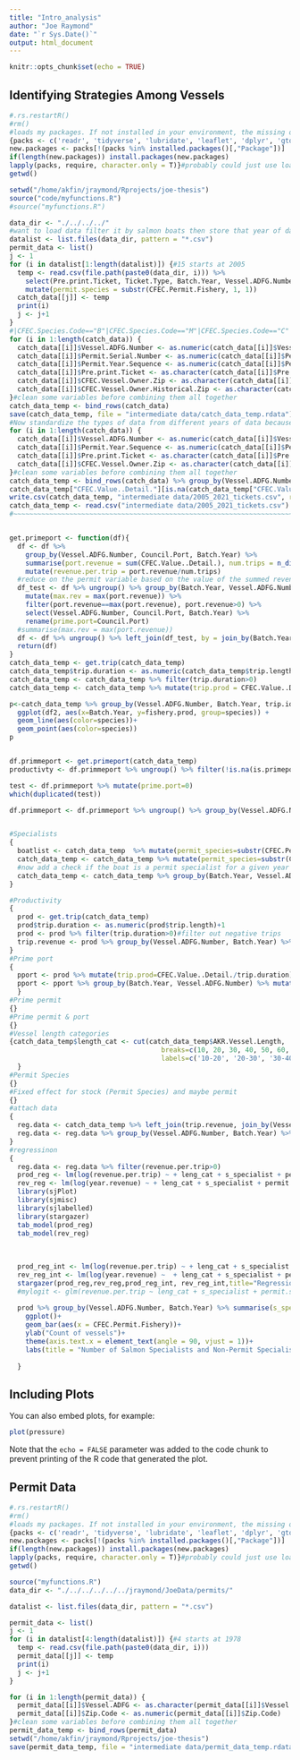 ```yaml
---
title: "Intro_analysis"
author: "Joe Raymond"
date: "`r Sys.Date()`"
output: html_document
---
```


```r
knitr::opts_chunk$set(echo = TRUE)
```

## Identifying Strategies Among Vessels 

```r
#.rs.restartR()
#rm()
#loads my packages. If not installed in your environment, the missing ones are installed
{packs <- c('readr', 'tidyverse', 'lubridate', 'leaflet', 'dplyr', 'gtools', 'ggplot2', 'sf', 'scales', 'ggmap','chron', 'zipcodeR', 'stringr','RColorBrewer','cowplot', 'ggcorrplot', "Hmisc", 'patchwork', 'xlsx', 'xtable', 'corrplot')
new.packages <- packs[!(packs %in% installed.packages()[,"Package"])]
if(length(new.packages)) install.packages(new.packages)
lapply(packs, require, character.only = T)}#probably could just use loadpacks but this should work
getwd()

setwd("/home/akfin/jraymond/Rprojects/joe-thesis")
source("code/myfunctions.R")
#source("myfunctions.R")

data_dir <- "./../../../"
#want to load data filter it by salmon boats then store that year of data in a list
datalist <- list.files(data_dir, pattern = "*.csv")
permit_data <- list()
j <- 1
for (i in datalist[1:length(datalist)]) {#15 starts at 2005
  temp <- read.csv(file.path(paste0(data_dir, i))) %>%
    select(Pre.print.Ticket, Ticket.Type, Batch.Year, Vessel.ADFG.Number, contains("Home"), contains("Owner"), Date.Landed, Date.Fishing.Began, AKR.Vessel.Length, Port.Code, Port.Name, Port.State, Council.Port, Species.Code, Species.Common.Name, CFEC.Species.Code, CFEC.PACFIN.Species.Code, CFEC.Permit.Year:Permit.Serial.Number, BLEND.Target.Group:CFEC.Whole.Pounds..Detail.) %>% 
    mutate(permit.species = substr(CFEC.Permit.Fishery, 1, 1))
  catch_data[[j]] <- temp
  print(i)
  j <- j+1
}
#|CFEC.Species.Code=="B"|CFEC.Species.Code=="M"|CFEC.Species.Code=="C"|CFEC.Species.Code=="D"
for (i in 1:length(catch_data)) {
  catch_data[[i]]$Vessel.ADFG.Number <- as.numeric(catch_data[[i]]$Vessel.ADFG.Number)
  catch_data[[i]]$Permit.Serial.Number <- as.numeric(catch_data[[i]]$Permit.Serial.Number)
  catch_data[[i]]$Permit.Year.Sequence <- as.numeric(catch_data[[i]]$Permit.Year.Sequence)
  catch_data[[i]]$Pre.print.Ticket <- as.character(catch_data[[i]]$Pre.print.Ticket)
  catch_data[[i]]$CFEC.Vessel.Owner.Zip <- as.character(catch_data[[i]]$CFEC.Vessel.Owner.Zip)
  catch_data[[i]]$CFEC.Vessel.Owner.Historical.Zip <- as.character(catch_data[[i]]$CFEC.Vessel.Owner.Historical.Zip)
}#clean some variables before combining them all together
catch_data_temp <- bind_rows(catch_data)
save(catch_data_temp, file = "intermediate data/catch_data_temp.rdata")
#Now standardize the types of data from different years of data because some years are entered as different data types
for (i in 1:length(catch_data)) {
  catch_data[[i]]$Vessel.ADFG.Number <- as.numeric(catch_data[[i]]$Vessel.ADFG.Number)
  catch_data[[i]]$Permit.Year.Sequence <- as.numeric(catch_data[[i]]$Permit.Year.Sequence)
  catch_data[[i]]$Pre.print.Ticket <- as.character(catch_data[[i]]$Pre.print.Ticket)
  catch_data[[i]]$CFEC.Vessel.Owner.Zip <- as.character(catch_data[[i]]$CFEC.Vessel.Owner.Zip)
}#clean some variables before combining them all together
catch_data_temp <- bind_rows(catch_data) %>% group_by(Vessel.ADFG.Number)# %>% filter(any(substr(CFEC.Permit.Fishery, 1, 1) == "S")) %>% ungroup()#boats that have participated in salmon fishery in the sample
catch_data_temp["CFEC.Value..Detail."][is.na(catch_data_temp["CFEC.Value..Detail."])] <- 0#fill the na's with 0
write.csv(catch_data_temp, "intermediate data/2005_2021_tickets.csv", row.names = TRUE)
catch_data_temp <- read.csv("intermediate data/2005_2021_tickets.csv")
#~~~~~~~~~~~~~~~~~~~~~~~~~~~~~~~~~~~~~~~~~~~~~~~~~~~~~~~~~~~~~~~~~~~~~~~~~~~~~~~~


get.primeport <- function(df){
  df <- df %>% 
    group_by(Vessel.ADFG.Number, Council.Port, Batch.Year) %>% 
    summarise(port.revenue = sum(CFEC.Value..Detail.), num.trips = n_distinct(trip.id)) %>% 
    mutate(revenue.per.trip = port.revenue/num.trips)
  #reduce on the permit variable based on the value of the summed revenue from the previous step
  df_test <- df %>% ungroup() %>% group_by(Batch.Year, Vessel.ADFG.Number) %>% 
    mutate(max.rev = max(port.revenue)) %>% 
    filter(port.revenue==max(port.revenue), port.revenue>0) %>% 
    select(Vessel.ADFG.Number, Council.Port, Batch.Year) %>% 
    rename(prime.port=Council.Port)
  #summarise(max.rev = max(port.revenue))
  df <- df %>% ungroup() %>% left_join(df_test, by = join_by(Batch.Year, Vessel.ADFG.Number)) %>% mutate(is.primeport = (Council.Port==prime.port))
  return(df)
}
catch_data_temp <- get.trip(catch_data_temp)
catch_data_temp$trip.duration <- as.numeric(catch_data_temp$trip.length)+1
catch_data_temp <- catch_data_temp %>% filter(trip.duration>0)
catch_data_temp <- catch_data_temp %>% mutate(trip.prod = CFEC.Value..Detail./trip.duration)

p<-catch_data_temp %>% group_by(Vessel.ADFG.Number, Batch.Year, trip.id) %>% summarise(revenue = sum(CFEC.Value..Detail.), prod = sum(trip.prod), species = first(Species.Code)) %>% ungroup() %>% group_by(Batch.Year, species) %>% summarise(fishery.prod = mean(prod)) %>% 
  ggplot(df2, aes(x=Batch.Year, y=fishery.prod, group=species)) +
  geom_line(aes(color=species))+
  geom_point(aes(color=species))
p


df.primmeport <- get.primeport(catch_data_temp)
productivty <- df.primmeport %>% ungroup() %>% filter(!is.na(is.primeport)) %>% group_by(Batch.Year, Vessel.ADFG.Number) %>% summarise(mean.trip.revenue = mean(revenue.per.trip))

test <- df.primmeport %>% mutate(prime.port=0) 
which(duplicated(test))

df.primmeport <- df.primmeport %>% ungroup() %>% group_by(Vessel.ADFG.Number, Batch.Year) %>% mutate(year.revenue = sum(port.revenue)) %>% ungroup()


#Specialists
{
  boatlist <- catch_data_temp  %>% mutate(permit_species=substr(CFEC.Permit.Fishery, 1, 1)) %>% group_by(Vessel.ADFG.Number) %>% mutate(s_specialist = if_else(all(permit_species=="S"), 1, 0)) %>% ungroup() %>% select(Vessel.ADFG.Number, s_specialist) %>% distinct(Vessel.ADFG.Number, s_specialist)
  catch_data_temp <- catch_data_temp %>% mutate(permit_species=substr(CFEC.Permit.Fishery, 1, 1)) %>% group_by(Vessel.ADFG.Number) %>% mutate(s_specialist = if_else(all(permit_species=="S"), 1, 0)) %>% ungroup()
  #now add a check if the boat is a permit specialist for a given year
  catch_data_temp <- catch_data_temp %>% group_by(Batch.Year, Vessel.ADFG.Number) %>%  mutate(permit.specialist = as.integer(n_distinct(CFEC.Permit.Fishery) == 1)) %>% ungroup()
}

#Productivity
{
  prod <- get.trip(catch_data_temp)
  prod$trip.duration <- as.numeric(prod$trip.length)+1
  prod <- prod %>% filter(trip.duration>0)#filter out negative trips
  trip.revenue <- prod %>% group_by(Vessel.ADFG.Number, Batch.Year) %>% summarise(year.revenue=sum(CFEC.Value..Detail.), num.trips = n_distinct(trip.id), fishing.days = sum(trip.duration)) %>% mutate(revenue.per.trip = year.revenue/(num.trips*fishing.days))
}
#Prime port
{
  pport <- prod %>% mutate(trip.prod=CFEC.Value..Detail./trip.duration) %>% get.primeport()
  pport <- pport %>% group_by(Batch.Year, Vessel.ADFG.Number) %>% mutate(year.rev=sum(port.revenue)) %>% ungroup()
  }
#Prime permit
{}
#Prime permit & port
{}
#Vessel length categories
{catch_data_temp$length_cat <- cut(catch_data_temp$AKR.Vessel.Length,
                                      breaks=c(10, 20, 30, 40, 50, 60, 1000),
                                      labels=c('10-20', '20-30', '30-40', '40-50', '50-60', '60+'))
  }
#Permit Species
{}
#Fixed effect for stock (Permit Species) and maybe permit
{}
#attach data
{
  reg.data <- catch_data_temp %>% left_join(trip.revenue, join_by(Vessel.ADFG.Number, Batch.Year))
  reg.data <- reg.data %>% group_by(Vessel.ADFG.Number, Batch.Year) %>% summarise(leng_cat = first(length_cat), num.trips = first(num.trips), revenue.per.trip=first(revenue.per.trip), fishing.days = first(fishing.days), year.revenue = first(year.revenue), permit.specialist = first(permit.specialist), s_specialist = first(s_specialist), Vessel.Length = first(AKR.Vessel.Length))
}
#regressinon 
{
  reg.data <- reg.data %>% filter(revenue.per.trip>0)
  prod_reg <- lm(log(revenue.per.trip) ~ + leng_cat + s_specialist + permit.specialist + as.factor(Batch.Year), data = reg.data)
  rev_reg <- lm(log(year.revenue) ~ + leng_cat + s_specialist + permit.specialist + as.factor(Batch.Year), data = reg.data)
  library(sjPlot)
  library(sjmisc)
  library(sjlabelled)
  library(stargazer)
  tab_model(prod_reg)
  tab_model(rev_reg)
  
  
  
  prod_reg_int <- lm(log(revenue.per.trip) ~ + leng_cat + s_specialist + permit.specialist + s_specialist:permit.specialist + as.factor(Batch.Year), data = reg.data)
  rev_reg_int <- lm(log(year.revenue) ~  + leng_cat + s_specialist + permit.specialist + s_specialist:permit.specialist + as.factor(Batch.Year), data = reg.data)
  stargazer(prod_reg,rev_reg,prod_reg_int, rev_reg_int,title="Regression Results", align=TRUE)  
  #mylogit <- glm(revenue.per.trip ~ leng_cat + s_specialist + permit.specialist, data = reg.data, family = "binomial")
  
  prod %>% group_by(Vessel.ADFG.Number, Batch.Year) %>% summarise(s_specialist = first(s_specialist), permit.specialist = first(permit.specialist), CFEC.Permit.Fishery = c(first(CFEC.Permit.Fishery)), last(CFEC.Permit.Fishery)) %>% filter(s_specialist==1 & permit.specialist==0) %>% ungroup() %>% 
    ggplot()+
    geom_bar(aes(x = CFEC.Permit.Fishery))+
    ylab("Count of vessels")+
    theme(axis.text.x = element_text(angle = 90, vjust = 1))+
    labs(title = "Number of Salmon Specialists and Non-Permit Specialists in Different Fisheries")
    
  }

```

## Including Plots

You can also embed plots, for example:

```r
plot(pressure)
```

Note that the `echo = FALSE` parameter was added to the code chunk to prevent printing of the R code that generated the plot.

## Permit Data
```r
#.rs.restartR()
#rm()
#loads my packages. If not installed in your environment, the missing ones are installed
{packs <- c('readr', 'tidyverse', 'lubridate', 'leaflet', 'dplyr', 'gtools', 'ggplot2', 'sf', 'scales', 'ggmap','chron', 'zipcodeR', 'stringr','RColorBrewer','cowplot', 'ggcorrplot', "Hmisc", 'patchwork', 'xlsx', 'xtable', 'corrplot')
new.packages <- packs[!(packs %in% installed.packages()[,"Package"])]
if(length(new.packages)) install.packages(new.packages)
lapply(packs, require, character.only = T)}#probably could just use loadpacks but this should work
getwd()

source("myfunctions.R")
data_dir <- "./../../../../../jraymond/JoeData/permits/"

datalist <- list.files(data_dir, pattern = "*.csv")

permit_data <- list()
j <- 1
for (i in datalist[4:length(datalist)]) {#4 starts at 1978
  temp <- read.csv(file.path(paste0(data_dir, i)))
  permit_data[[j]] <- temp
  print(i)
  j <- j+1
}

for (i in 1:length(permit_data)) {
  permit_data[[i]]$Vessel.ADFG <- as.character(permit_data[[i]]$Vessel.ADFG)
  permit_data[[i]]$Zip.Code <- as.numeric(permit_data[[i]]$Zip.Code)
}#clean some variables before combining them all together
permit_data_temp <- bind_rows(permit_data)
setwd("/home/akfin/jraymond/Rprojects/joe-thesis")
save(permit_data_temp, file = "intermediate data/permit_data_temp.rdata")

```

